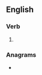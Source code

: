 ==English==

===Verb===
{{head|en|verb form}}

# {{en-past of|conversate}}

===Anagrams===
* {{anagrams|en|conservated}}